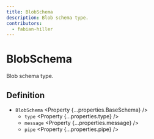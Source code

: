 ```yaml
---
title: BlobSchema
description: Blob schema type.
contributors:
  - fabian-hiller
---
```



# BlobSchema

Blob schema type.

## Definition

- `BlobSchema` <Property {...properties.BaseSchema} />
  - `type` <Property {...properties.type} />
  - `message` <Property {...properties.message} />
  - `pipe` <Property {...properties.pipe} />
